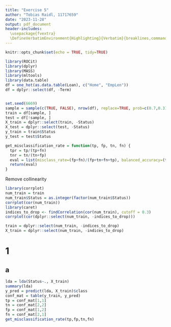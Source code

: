 ```yaml
---
title: "Exercise 5"
author: "Tobias Raidl, 11717659"
date: "2023-11-28"
output: pdf_document
header-includes:
  \usepackage{fvextra}
  \DefineVerbatimEnvironment{Highlighting}{Verbatim}{breaklines,commandchars=\\\{\}}
---
```


```r
knitr::opts_chunk$set(echo = TRUE, tidy=TRUE)
```

```r
library(ROCit)
library(dplyr)
library(MASS)
library(mltools)
library(data.table)
df = one_hot(as.data.table(Loan), c("Home", "EmpLen"))
df = dplyr::select(df, -Term)


set.seed(6669)
sample = sample(c(TRUE, FALSE), nrow(df), replace=TRUE, prob=c(0.7,0.3))
train = df[sample, ]
test = df[!sample, ]
X_train = dplyr::select(train, -Status)
X_test = dplyr::select(test, -Status)
y_train = train$Status
y_test = test$Status

get_misclassification_rate = function(tp, fp, tn, fn) {
  tpr = tp/(tp+fn)
  tnr = tn/(tn+fp)
  eval = list(misclass_rate=(fp+fn)/(fp+tn+fn+tp), balanced_accuracy=(tpr+tnr)/2)
  return(eval)
}
```

Remove collinearity
```r
library(corrplot)
num_train = train
num_train$Status = as.integer(factor(num_train$Status))
corrplot(cor(num_train))
library(caret)
indices_to_drop <- findCorrelation(cor(num_train), cutoff = 0.3)
corrplot(cor(dplyr::select(num_train, -indices_to_drop)))

train = dplyr::select(num_train, -indices_to_drop)
X_train = dplyr::select(num_train, -indices_to_drop)
```

# 1
## a
```r
lda = lda(Status~., X_train)
summary(lda)
y_pred = predict(lda, X_train)$class
conf_mat = table(y_train, y_pred)
tp = conf_mat[1,1]
tn = conf_mat[2,2]
fp = conf_mat[1,2]
fn = conf_mat[2,1]
get_misclassification_rate(tp,fp,tn,fn)
```